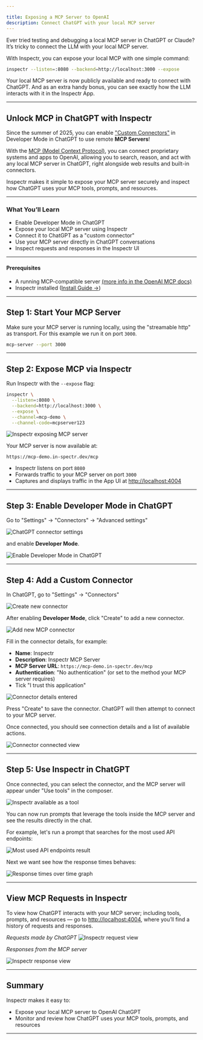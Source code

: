 ```yaml
---

title: Exposing a MCP Server to OpenAI
description: Connect ChatGPT with your local MCP server
---
```





[//]: # (## Expose your Local MCP in One Command)

Ever tried testing and debugging a local MCP server in ChatGPT or Claude?
It’s tricky to connect the LLM with your local MCP server.

With Inspectr, you can expose your local MCP with one simple command:

```bash
inspectr --listen=:8080 --backend=http://localhost:3000 --expose
```

Your local MCP server is now publicly available and ready to connect with ChatGPT.
And as an extra handy bonus, you can see exactly how the LLM interacts with it in the Inspectr App.

<FlowIngress client:only="react" />

---

## Unlock MCP in ChatGPT with Inspectr

Since the summer of 2025, you can enable ["Custom Connectors"](https://help.openai.com/en/articles/6825453-chatgpt-release-notes#h_9fb0469813) in Developer Mode in ChatGPT to use remote **MCP Servers**!

With the [MCP (Model Context Protocol)](https://platform.openai.com/docs/mcp#create-an-mcp-server), you can connect proprietary systems and apps to OpenAI, allowing you to search, reason, and act with any local MCP server in ChatGPT, right alongside web results and built-in connectors.

Inspectr makes it simple to expose your MCP server securely and inspect how ChatGPT uses your MCP tools, prompts, and resources.

---

### What You’ll Learn

* Enable Developer Mode in ChatGPT
* Expose your local MCP server using Inspectr
* Connect it to ChatGPT as a "custom connector"
* Use your MCP server directly in ChatGPT conversations
* Inspect requests and responses in the Inspectr UI

---

#### Prerequisites

* A running MCP-compatible server [(more info in the OpenAI MCP docs)](https://platform.openai.com/docs/mcp#create-an-mcp-server)
* Inspectr installed ([Install Guide →](/docs/getting-started/installation))

---

## Step 1: Start Your MCP Server

Make sure your MCP server is running locally, using the "streamable http" as transport. For this example we run it on port `3000`.

[//]: # (For this example, we'll use the [MCP Server]&#40;https://github.com/inspectr/mcp-server&#41; from Inspectr.)

```bash
mcp-server --port 3000
```

---

## Step 2: Expose MCP via Inspectr

Run Inspectr with the `--expose` flag:

```bash
inspectr \
  --listen=:8080 \
  --backend=http://localhost:3000 \
  --expose \
  --channel=mcp-demo \
  --channel-code=mcpserver123
```

<Image src={inspectrExpose} alt="Inspectr exposing MCP server" />

Your MCP server is now available at:

```
https://mcp-demo.in-spectr.dev/mcp
```

* Inspectr listens on port `8080`
* Forwards traffic to your MCP server on port `3000`
* Captures and displays traffic in the App UI at [http://localhost:4004](http://localhost:4004)

---

## Step 3: Enable Developer Mode in ChatGPT

Go to "Settings" → "Connectors" → "Advanced settings"

<Image src={mcpOpenAI} alt="ChatGPT connector settings" />

and enable **Developer Mode**.

<Image src={mcpOpenAIDevMode} alt="Enable Developer Mode in ChatGPT" />

---

## Step 4: Add a Custom Connector

In ChatGPT, go to "Settings" → "Connectors"

<Image src={mcpOpenAICreate} alt="Create new connector" />

After enabling **Developer Mode**, click "Create" to add a new connector.

<Image src={mcpOpenAIConnectorNew} alt="Add new MCP connector" />

Fill in the connector details, for example:

- **Name**: Inspectr
- **Description**: Inspectr MCP Server
- **MCP Server URL**: `https://mcp-demo.in-spectr.dev/mcp`
- **Authentication**: "No authentication" (or set to the method your MCP server requires)
- Tick "I trust this application"

<Image src={mcpOpenAIConnector} alt="Connector details entered" />

Press "Create" to save the connector. ChatGPT will then attempt to connect to your MCP server.

Once connected, you should see connection details and a list of available actions.

<Image src={mcpOpenAIConnectorConnected} alt="Connector connected view" />

---

## Step 5: Use Inspectr in ChatGPT

Once connected, you can select the connector, and the MCP server will appear under "Use tools" in the composer.

<Image src={mcpOpenAIConnectorUse} alt="Inspectr available as a tool" />

You can now run prompts that leverage the tools inside the MCP server and see the results directly in the chat.

For example, let's run a prompt that searches for the most used API endpoints:

<Image src={mcpChatGptResult} alt="Most used API endpoints result" />

Next we want see how the response times behaves:

<Image src={mcpChatGptResultGraph} alt="Response times over time graph" />

---

## View MCP Requests in Inspectr

To view how ChatGPT interacts with your MCP server; including tools, prompts, and resources — go to [http://localhost:4004](http://localhost:4004), where you’ll find a history of requests and responses.

_Requests made by ChatGPT_
<Image src={mcpInspectrRequest} alt="Inspectr request view" />

_Responses from the MCP server_

<Image src={mcpInspectrResponse} alt="Inspectr response view" />

---

## Summary

Inspectr makes it easy to:

- Expose your local MCP server to OpenAI ChatGPT
- Monitor and review how ChatGPT uses your MCP tools, prompts, and resources

---

